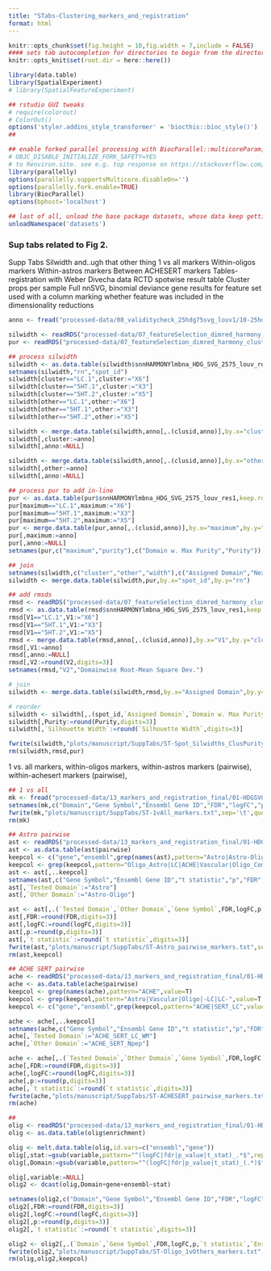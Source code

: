 ```yaml
---
title: "STabs-Clustering_markers_and_registration"
format: html
---
```


```r
knitr::opts_chunk$set(fig.height = 10,fig.width = 7,include = FALSE)
#### sets tab autocompletion for directories to begin from the directory containing the .Rproj session, instead of the script's directory if different
knitr::opts_knit$set(root.dir = here::here())

library(data.table)
library(SpatialExperiment)
# library(SpatialFeatureExperiment)

## rstudio GUI tweaks
# require(colorout)
# ColorOut()
options('styler.addins_style_transformer' = 'biocthis::bioc_style()')
##

## enable forked parallel processing with BiocParallel::multicoreParam, future::, etc. seemed to need this a couple times, but otherwise havent so its here as a preventative measure. part of this is adding the line 
# OBJC_DISABLE_INITIALIZE_FORK_SAFETY=YES
# to Renviron.site. see e.g. top response on https://stackoverflow.com/questions/73638290/python-on-mac-is-it-safe-to-set-objc-disable-initialize-fork-safety-yes-globall 
library(parallelly)
options(parallelly.supportsMulticore.disableOn='')
options(parallelly.fork.enable=TRUE)
library(BiocParallel)
options(bphost='localhost')

## last of all, unload the base package datasets, whose data keep getting in the way of autocompletions (e.g., Theoph is priortized over TRUE)
unloadNamespace('datasets')
```

### Sup tabs related to Fig 2.
Supp Tabs
Silwidth and..ugh that other thing
1 vs all markers 
Within-oligos markers
Within-astros markers
Between ACHESERT markers
Tables-registration with Weber Divecha data
RCTD spotwise result table
Cluster props per sample
Full nnSVG, binomial deviance gene results for feature set used with a column marking whether feature was included in the dimensionality reductions

```r
anno <- fread("processed-data/08_validitycheck_25hdg75svg_louv1/10-25hdg75svg_louv1_annots.txt")

silwidth <- readRDS("processed-data/07_featureSelection_dimred_harmony_clustering/06a-init_SNNk10_louvainClusts_silwidths.RDS")
pur <- readRDS("processed-data/07_featureSelection_dimred_harmony_clustering/06b-init_SNNk10_louvain_clustpuritys.RDS")

## process silwidth
silwidth <- as.data.table(silwidth$snnHARMONYlmbna_HDG_SVG_2575_louv_res1,keep.rownames=T)
setnames(silwidth,"rn","spot_id")
silwidth[cluster=="LC.1",cluster:="X6"]
silwidth[cluster=="5HT.1",cluster:="X3"]
silwidth[cluster=="5HT.2",cluster:="X5"]
silwidth[other=="LC.1",other:="X6"]
silwidth[other=="5HT.1",other:="X3"]
silwidth[other=="5HT.2",other:="X5"]

silwidth <- merge.data.table(silwidth,anno[,.(clusid,anno)],by.x="cluster",by.y="clusid")
silwidth[,cluster:=anno]
silwidth[,anno:=NULL]

silwidth <- merge.data.table(silwidth,anno[,.(clusid,anno)],by.x="other",by.y="clusid")
silwidth[,other:=anno]
silwidth[,anno:=NULL]

## process pur to add in-line
pur <- as.data.table(pur$snnHARMONYlmbna_HDG_SVG_2575_louv_res1,keep.rownames=T)
pur[maximum=="LC.1",maximum:="X6"]
pur[maximum=="5HT.1",maximum:="X3"]
pur[maximum=="5HT.2",maximum:="X5"]
pur <- merge.data.table(pur,anno[,.(clusid,anno)],by.x="maximum",by.y="clusid")
pur[,maximum:=anno]
pur[,anno:=NULL]
setnames(pur,c("maximum","purity"),c("Domain w. Max Purity","Purity"))

## join
setnames(silwidth,c("cluster","other","width"),c("Assigned Domain","Next Best Match","Silhouette Width"))
silwidth <- merge.data.table(silwidth,pur,by.x="spot_id",by.y="rn")

## add rmsds
rmsd <- readRDS("processed-data/07_featureSelection_dimred_harmony_clustering/06c-init_SNNk10_louvain_clustRMSDs.RDS")
rmsd <- as.data.table(rmsd$snnHARMONYlmbna_HDG_SVG_2575_louv_res1,keep.rownames=T)
rmsd[V1=="LC.1",V1:="X6"]
rmsd[V1=="5HT.1",V1:="X3"]
rmsd[V1=="5HT.2",V1:="X5"]
rmsd <- merge.data.table(rmsd,anno[,.(clusid,anno)],by.x="V1",by.y="clusid")
rmsd[,V1:=anno]
rmsd[,anno:=NULL]
rmsd[,V2:=round(V2,digits=3)]
setnames(rmsd,"V2","Domainwise Root-Mean Square Dev.")

# join
silwidth <- merge.data.table(silwidth,rmsd,by.x="Assigned Domain",by.y="V1",all.x=T)

# reorder
silwidth <- silwidth[,.(spot_id,`Assigned Domain`,`Domain w. Max Purity`,Purity,`Next Best Match`,`Silhouette Width`,`Domainwise Root-Mean Square Dev.`)]
silwidth[,Purity:=round(Purity,digits=3)]
silwidth[,`Silhouette Width`:=round(`Silhouette Width`,digits=3)]

fwrite(silwidth,"plots/manuscript/SuppTabs/ST-Spot_Silwidths_ClusPurity_and_ClusterRMSDs.txt",sep='\t',quote=F,row.names=F,col.names=T)
rm(silwidth,rmsd,pur)
```

1 vs. all markers, within-oligos markers, within-astros markers (pairwise), within-achesert markers (pairwise), 
```r
## 1 vs all
mk <- fread("processed-data/13_markers_and_registration_final/01-HDGSVG2575louv1_regWrapOut_1vAll_markers.txt")
setnames(mk,c("Domain","Gene Symbol","Ensembl Gene ID","FDR","logFC","p","t statistic"))
fwrite(mk,"plots/manuscript/SuppTabs/ST-1vAll_markers.txt",sep='\t',quote=F,row.names=F,col.names=T)
rm(mk)

## Astro pairwise
ast <- readRDS("processed-data/13_markers_and_registration_final/01-HDGSVG2575louv1_regWrapOut.RDS")
ast <- as.data.table(ast$pairwise)
keepcol <- c("gene","ensembl",grep(names(ast),pattern="Astro|Astro-Oligo",value=T))
keepcol <- grep(keepcol,pattern="Oligo_Astro|LC|ACHE|Vascular|Oligo_Complex|-Oligo",value=T,invert=T)
ast <- ast[,..keepcol]
setnames(ast,c("Gene Symbol","Ensembl Gene ID","t statistic","p","FDR","logFC"))
ast[,`Tested Domain`:="Astro"]
ast[,`Other Domain`:="Astro-Oligo"]

ast <- ast[,.(`Tested Domain`,`Other Domain`,`Gene Symbol`,FDR,logFC,p,`t statistic`,`Ensembl Gene ID`)]
ast[,FDR:=round(FDR,digits=3)]
ast[,logFC:=round(logFC,digits=3)]
ast[,p:=round(p,digits=3)]
ast[,`t statistic`:=round(`t statistic`,digits=3)]
fwrite(ast,"plots/manuscript/SuppTabs/ST-Astro_pairwise_markers.txt",sep='\t',quote=F,row.names=F,col.names=T)
rm(ast,keepcol)

## ACHE SERT pairwise
ache <- readRDS("processed-data/13_markers_and_registration_final/01-HDGSVG2575louv1_regWrapOut.RDS")
ache <- as.data.table(ache$pairwise)
keepcol <- grep(names(ache),pattern="ACHE",value=T)
keepcol <- grep(keepcol,pattern="Astro|Vascular|Oligo|-LC|LC-",value=T,invert=T)
keepcol <- c("gene","ensembl",grep(keepcol,pattern="ACHE|SERT_LC",value=T))

ache <- ache[,..keepcol]
setnames(ache,c("Gene Symbol","Ensembl Gene ID","t statistic","p","FDR","logFC"))
ache[,`Tested Domain`:="ACHE_SERT_LC_WM"]
ache[,`Other Domain`:="ACHE_SERT_Npep"]

ache <- ache[,.(`Tested Domain`,`Other Domain`,`Gene Symbol`,FDR,logFC,p,`t statistic`,`Ensembl Gene ID`)]
ache[,FDR:=round(FDR,digits=3)]
ache[,logFC:=round(logFC,digits=3)]
ache[,p:=round(p,digits=3)]
ache[,`t statistic`:=round(`t statistic`,digits=3)]
fwrite(ache,"plots/manuscript/SuppTabs/ST-ACHESERT_pairwise_markers.txt",sep='\t',quote=F,row.names=F,col.names=T)
rm(ache)

## 
olig <- readRDS("processed-data/13_markers_and_registration_final/01-HDGSVG2575louv1_regWrapOut.RDS")
olig <- as.data.table(olig$enrichment)

olig <- melt.data.table(olig,id.vars=c("ensembl","gene"))
olig[,stat:=gsub(variable,pattern="^(logFC|fdr|p_value|t_stat)_.*$",replacement="\\1")]
olig[,Domain:=gsub(variable,pattern="^(logFC|fdr|p_value|t_stat)_(.*)$",replacement="\\2")]

olig[,variable:=NULL]
olig2 <- dcast(olig,Domain+gene+ensembl~stat)

setnames(olig2,c("Domain","Gene Symbol","Ensembl Gene ID","FDR","logFC","p","t statistic"))
olig2[,FDR:=round(FDR,digits=3)]
olig2[,logFC:=round(logFC,digits=3)]
olig2[,p:=round(p,digits=3)]
olig2[,`t statistic`:=round(`t statistic`,digits=3)]

olig2 <- olig2[,.(`Domain`,`Gene Symbol`,FDR,logFC,p,`t statistic`,`Ensembl Gene ID`)]
fwrite(olig2,"plots/manuscript/SuppTabs/ST-Oligo_1vOthers_markers.txt",sep='\t',quote=F,row.names=F,col.names=T)
rm(olig,olig2,keepcol)
```